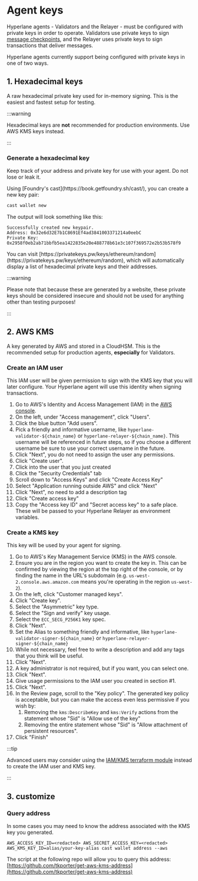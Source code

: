 
# Agent keys

Hyperlane agents - Validators and the Relayer - must be configured with private keys in order to operate. Validators use private keys to sign [message checkpoints](../reference/glossary.mdx#checkpoint), and the Relayer uses private keys to sign transactions that deliver messages.

Hyperlane agents currently support being configured with private keys in one of two ways.

## 1. Hexadecimal keys

A raw hexadecimal private key used for in-memory signing. This is the easiest and fastest setup for testing.

:::warning

Hexadecimal keys are **not** recommended for production environments. Use AWS KMS keys instead.

:::

### Generate a hexadecimal key

Keep track of your address and private key for use with your agent. Do not lose or leak it.

<Tabs>
  <TabItem value="cast" label="Cast CLI">
Using [Foundry's cast](https://book.getfoundry.sh/cast/), you can create a new key pair:

```sh
cast wallet new
```

The output will look something like this:

```
Successfully created new keypair.
Address: 0x32e6d32E7b1C8691Ef4ad3841003371214a0eebC
Private Key: 0x2958f0eb2ab71bbfb5ea1422835e20e488778b61e3c107f369572e2b53b578f9
```
  </TabItem>
  <TabItem value="privatekeys" label="Using privatekeys.pw">
You can visit [https://privatekeys.pw/keys/ethereum/random](https://privatekeys.pw/keys/ethereum/random), which will automatically display a list of hexadecimal private keys and their addresses.

:::warning

Please note that because these are generated by a website, these private keys should be considered insecure and should not be used for anything other than testing purposes!

:::
  </TabItem>
</Tabs>

## 2. AWS KMS

A key generated by AWS and stored in a CloudHSM. This is the recommended setup for production agents, **especially** for Validators.

### Create an IAM user

This IAM user will be given permission to sign with the KMS key that you will later configure. Your Hyperlane agent will use this identity when signing transactions.

1. Go to AWS's Identity and Access Management (IAM) in the [AWS console](https://us-east-1.console.aws.amazon.com/iamv2/home).
2. On the left, under "Access management", click "Users".
3. Click the blue button "Add users".
4. Pick a friendly and informative username, like `hyperlane-validator-${chain_name}` or `hyperlane-relayer-${chain_name}`. This username will be referenced in future steps, so if you choose a different username be sure to use your correct username in the future.
5. Click "Next", you do not need to assign the user any permissions.
6. Click "Create user".
7. Click into the user that you just created
8. Click the "Security Credentials" tab
9. Scroll down to "Access Keys" and click "Create Access Key"
10. Select "Application running outside AWS" and click "Next"
11. Click "Next", no need to add a description tag&#x20;
12. Click "Create access key"
13. Copy the "Access key ID" and "Secret access key" to a safe place. These will be passed to your Hyperlane Relayer as environment variables.

### Create a KMS key

This key will be used by your agent for signing.

1. Go to AWS's Key Management Service (KMS) in the AWS console.
2. Ensure you are in the region you want to create the key in. This can be confirmed by viewing the region at the top right of the console, or by finding the name in the URL's subdomain (e.g. `us-west-2.console.aws.amazon.com` means you're operating in the region `us-west-2`).
3. On the left, click "Customer managed keys".
4. Click "Create key".
5. Select the "Asymmetric" key type.
6. Select the "Sign and verify" key usage.
7. Select the `ECC_SECG_P256K1` key spec.
8. Click "Next".
9. Set the Alias to something friendly and informative, like `hyperlane-validator-signer-${chain_name}` or `hyperlane-relayer-signer-${chain_name}`
10. While not necessary, feel free to write a description and add any tags that you think will be useful.
11. Click "Next".
12. A key administrator is not required, but if you want, you can select one.
13. Click "Next".
14. Give usage permissions to the IAM user you created in section #1.
15. Click "Next".
16. In the Review page, scroll to the "Key policy". The generated key policy is acceptable, but you can make the access even less permissive if you wish by:
    1. Removing the `kms:DescribeKey` and `kms:Verify` actions from the statement whose "Sid" is "Allow use of the key"
    2. Removing the entire statement whose "Sid" is "Allow attachment of persistent resources".
17. Click "Finish"

:::tip

Advanced users may consider using the [IAM/KMS terraform module](deploy-with-terraform.mdx#iam--kms) instead to create the IAM user and KMS key.

:::

## 3. customize

### Query address

In some cases you may need to know the address associated with the KMS key you generated.

<Tabs>
<TabItem value="cast" label="With `cast`">

```
AWS_ACCESS_KEY_ID=<redacted> AWS_SECRET_ACCESS_KEY=<redacted> AWS_KMS_KEY_ID=alias/your-key-alias cast wallet address --aws
```

</TabItem>
<TabItem value="script" label="Using a script">

The script at the following repo will allow you to query this address: [https://github.com/tkporter/get-aws-kms-address](https://github.com/tkporter/get-aws-kms-address)

</TabItem>
</Tabs>
